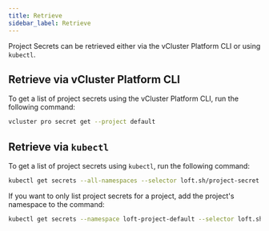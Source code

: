 ```yaml
---
title: Retrieve
sidebar_label: Retrieve
---
```


Project Secrets can be retrieved either via the vCluster Platform CLI or using `kubectl`.

## Retrieve via vCluster Platform CLI

To get a list of project secrets using the vCluster Platform CLI, run the following command:

```sh
vcluster pro secret get --project default
```

## Retrieve via `kubectl`

To get a list of project secrets using `kubectl`, run the following command:

```sh
kubectl get secrets --all-namespaces --selector loft.sh/project-secret
```

If you want to only list project secrets for a project, add the project's namespace to the command:

```sh
kubectl get secrets --namespace loft-project-default --selector loft.sh/project-secret
```
